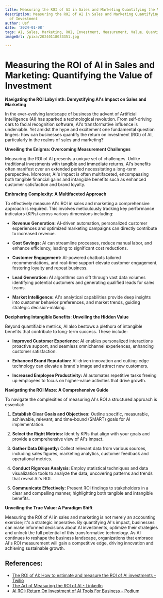 ```yaml
---
title: Measuring the ROI of AI in Sales and Marketing Quantifying the Value of Investment
description: Measuring the ROI of AI in Sales and Marketing Quantifying the Value
  of Investment
author: Usf
date: '2024-01-08'
tags: AI, Sales, Marketing, ROI, Investment, Measurement, Value, Quantification
imageUrl: /pixa/20240118033351.jpg

---
```

# Measuring the  ROI of  AI in Sales and Marketing: Quantifying the Value of Investment

**Navigating the ROI  Labyrinth: Demystifying AI's Impact on Sales and Marketing**

In the ever-evolving landscape of business the advent of Artificial  Intelligence (AI) has sparked a technological revolution. From self-driving cars to facial recognition software, AI's transformative influence is undeniable. Yet amidst the hype and excitement one fundamental question  lingers: how can businesses quantify the return on investment (ROI) of AI, particularly in the realms of sales and marketing?

**Unveiling the Enigma: Overcoming  Measurement Challenges**

Measuring the  ROI of AI presents a unique set of challenges. Unlike traditional investments with tangible and immediate returns, AI's benefits often  manifest over an extended period necessitating a long-term perspective. Moreover,  AI's impact is often  multifaceted, encompassing both tangible  financial gains and intangible benefits such as enhanced customer satisfaction and brand loyalty.

**Embracing  Complexity: A Multifaceted Approach**

To effectively measure AI's ROI in sales and marketing a comprehensive approach is required. This involves meticulously tracking key performance indicators (KPIs) across various dimensions  including:

- **Revenue  Generation:** AI-driven automation, personalized customer experiences and optimized marketing campaigns can directly contribute to increased revenue.

- **Cost Savings:** AI can  streamline  processes, reduce manual  labor, and enhance efficiency, leading  to significant cost reductions.

- **Customer Engagement:** AI-powered chatbots tailored recommendations,  and real-time support elevate customer engagement, fostering loyalty and repeat business.

- **Lead Generation:** AI algorithms can sift through vast data  volumes identifying potential customers  and generating qualified leads for sales teams.

- **Market  Intelligence:** AI's analytical  capabilities  provide deep insights into customer behavior preferences, and  market trends, guiding strategic decision-making.

**Deciphering Intangible Benefits: Unveiling the Hidden Value**

Beyond quantifiable metrics, AI also bestows a plethora  of intangible benefits that contribute to long-term success. These include:

- **Improved Customer Experience:** AI enables personalized interactions proactive support, and seamless omnichannel experiences, enhancing customer satisfaction.

- **Enhanced Brand Reputation:** AI-driven innovation and cutting-edge technology can elevate a brand's image and attract new customers.

-  **Increased Employee Productivity:** AI automates  repetitive tasks freeing up  employees to focus on higher-value activities that  drive growth.

**Navigating the ROI Maze: A Comprehensive Guide**

To navigate the complexities of measuring  AI's  ROI a structured approach is essential:

1.  **Establish Clear  Goals and  Objectives:** Outline specific, measurable, achievable, relevant, and time-bound (SMART) goals for AI  implementation.

2. **Select the Right Metrics:** Identify KPIs that align with your goals and provide a comprehensive view of AI's impact.

3. **Gather Data Diligently:** Collect relevant data from various sources, including sales figures,  marketing analytics, customer feedback and operational metrics.

4. **Conduct Rigorous Analysis:** Employ statistical techniques and data  visualization tools to analyze the  data,  uncovering patterns and trends  that reveal AI's  ROI.

5. **Communicate Effectively:** Present ROI findings to stakeholders in  a clear and compelling manner, highlighting both tangible and intangible benefits.

**Unveiling the True Value: A Paradigm Shift**

Measuring the ROI of AI in sales and  marketing is not merely an  accounting exercise; it's  a strategic imperative. By  quantifying AI's impact, businesses can make informed decisions about AI investments, optimize their strategies and unlock the full potential of this transformative technology. As AI continues to reshape the business landscape, organizations that embrace AI's ROI measurement will  gain a competitive edge, driving  innovation and  achieving  sustainable growth.

## References:
- [The ROI of AI: How to estimate and measure the ROI of AI investments - Twilio](https://www.twilio.com/blog/ai-roi)
- [The Art of Measuring the ROI of AI - LinkedIn](https://www.linkedin.com/pulse/art-measuring-roi-ai-rick-spair-)
- [AI ROI: Return On Investment of AI Tools For Business - Podium](https://www.podium.com/article/return-on-investment-of-ai-tools-for-business/)
